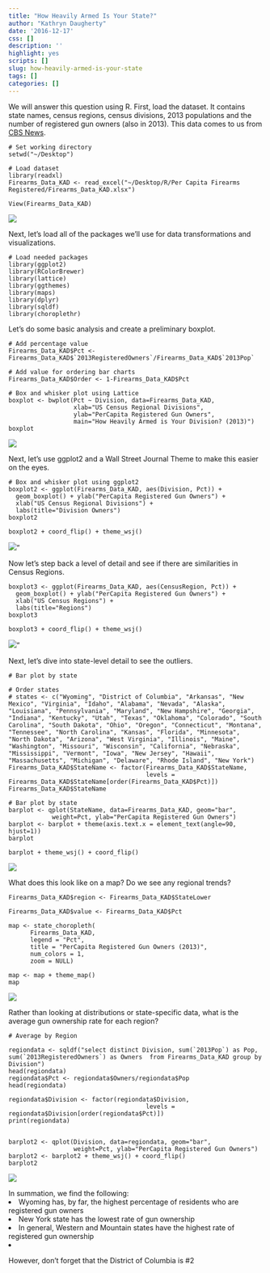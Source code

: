 ```yaml
---
title: "How Heavily Armed Is Your State?"
author: "Kathryn Daugherty"
date: '2016-12-17'
css: []
description: ''
highlight: yes
scripts: []
slug: how-heavily-armed-is-your-state
tags: []
categories: []
---
```


We will answer this question using R.  First, load the dataset. It contains state names, census regions, census divisions, 2013 populations and the number of registered gun owners (also in 2013).  This data comes to us from <a href="http://www.cbsnews.com/pictures/most-heavily-armed-states-in-america/">CBS News</a>.

```
# Set working directory
setwd("~/Desktop")

# Load dataset
library(readxl)
Firearms_Data_KAD <- read_excel("~/Desktop/R/Per Capita Firearms Registered/Firearms_Data_KAD.xlsx")

View(Firearms_Data_KAD)
```
<img src="/post/2016-12-17-how-heavily-armed-is-your-state_files/Firearms_Data_KAD.png">


Next, let's load all of the packages we'll use for data transformations and visualizations.

```
# Load needed packages
library(ggplot2)
library(RColorBrewer)
library(lattice)
library(ggthemes)
library(maps)
library(dplyr)
library(sqldf)
library(choroplethr)
```

Let's do some basic analysis and create a preliminary boxplot.
```
# Add percentage value
Firearms_Data_KAD$Pct <- Firearms_Data_KAD$`2013RegisteredOwners`/Firearms_Data_KAD$`2013Pop`

# Add value for ordering bar charts
Firearms_Data_KAD$Order <- 1-Firearms_Data_KAD$Pct

# Box and whisker plot using Lattice
boxplot <- bwplot(Pct ~ Division, data=Firearms_Data_KAD,
                  xlab="US Census Regional Divisions",
                  ylab="PerCapita Registered Gun Owners",
                  main="How Heavily Armed is Your Division? (2013)")
boxplot
```
<img src="/post/2016-12-17-how-heavily-armed-is-your-state_files/Rplot.png">

Next, let's use ggplot2 and a Wall Street Journal Theme to make this easier on the eyes.

```
# Box and whisker plot using ggplot2
boxplot2 <- ggplot(Firearms_Data_KAD, aes(Division, Pct)) +
  geom_boxplot() + ylab("PerCapita Registered Gun Owners") +
  xlab("US Census Regional Divisions") + 
  labs(title="Division Owners")
boxplot2

boxplot2 + coord_flip() + theme_wsj()
```

<img src="/post/2016-12-17-how-heavily-armed-is-your-state_files/WSJ.png">"

Now let's step back a level of detail and see if there are similarities in Census Regions.

```
boxplot3 <- ggplot(Firearms_Data_KAD, aes(CensusRegion, Pct)) +
  geom_boxplot() + ylab("PerCapita Registered Gun Owners") +
  xlab("US Census Regions") + 
  labs(title="Regions")
boxplot3

boxplot3 + coord_flip() + theme_wsj()
```

<img src="/post/2016-12-17-how-heavily-armed-is-your-state_files/Regions.png">"

Next, let's dive into state-level detail to see the outliers.

```
# Bar plot by state

# Order states
# states <- c("Wyoming", "District of Columbia", "Arkansas", "New Mexico", "Virginia", "Idaho", "Alabama", "Nevada", "Alaska", "Louisiana", "Pennsylvania", "Maryland", "New Hampshire", "Georgia", "Indiana", "Kentucky", "Utah", "Texas", "Oklahoma", "Colorado", "South Carolina", "South Dakota", "Ohio", "Oregon", "Connecticut", "Montana", "Tennessee", "North Carolina", "Kansas", "Florida", "Minnesota", "North Dakota", "Arizona", "West Virginia", "Illinois", "Maine", "Washington", "Missouri", "Wisconsin", "California", "Nebraska", "Mississippi", "Vermont", "Iowa", "New Jersey", "Hawaii", "Massachusetts", "Michigan", "Delaware", "Rhode Island", "New York")
Firearms_Data_KAD$StateName <- factor(Firearms_Data_KAD$StateName, 
                                      levels = Firearms_Data_KAD$StateName[order(Firearms_Data_KAD$Pct)])
Firearms_Data_KAD$StateName

# Bar plot by state
barplot <- qplot(StateName, data=Firearms_Data_KAD, geom="bar",
            weight=Pct, ylab="PerCapita Registered Gun Owners") 
barplot <- barplot + theme(axis.text.x = element_text(angle=90, hjust=1))
barplot

barplot + theme_wsj() + coord_flip()
```

<img src="/post/2016-12-17-how-heavily-armed-is-your-state_files/state_bars.png">

What does this look like on a map?  Do we see any regional trends?

```
Firearms_Data_KAD$region <- Firearms_Data_KAD$StateLower
  
Firearms_Data_KAD$value <- Firearms_Data_KAD$Pct

map <- state_choropleth(
      Firearms_Data_KAD,
      legend = "Pct",
      title = "PerCapita Registered Gun Owners (2013)",
      num_colors = 1,
      zoom = NULL)

map <- map + theme_map()
map
```

<img src="post/2016-12-17-how-heavily-armed-is-your-state_files/map1.png">

Rather than looking at distributions or state-specific data, what is the average gun ownership rate for each region?

```
# Average by Region

regiondata <- sqldf("select distinct Division, sum(`2013Pop`) as Pop, sum(`2013RegisteredOwners`) as Owners  from Firearms_Data_KAD group by Division")
head(regiondata)
regiondata$Pct <- regiondata$Owners/regiondata$Pop
head(regiondata)

regiondata$Division <- factor(regiondata$Division, 
                                      levels = regiondata$Division[order(regiondata$Pct)])
print(regiondata)


barplot2 <- qplot(Division, data=regiondata, geom="bar",
                  weight=Pct, ylab="PerCapita Registered Gun Owners")
barplot2 <- barplot2 + theme_wsj() + coord_flip()
barplot2
```

<img src="post/2016-12-17-how-heavily-armed-is-your-state_files/regional.png">

In summation, we find the following:
<li>Wyoming has, by far, the highest percentage of residents who are registered gun owners
<li>New York state has the lowest rate of gun ownership
<li>In general, Western and Mountain states have the highest rate of registered gun ownership
<li>However, don't forget that the District of Columbia is #2

